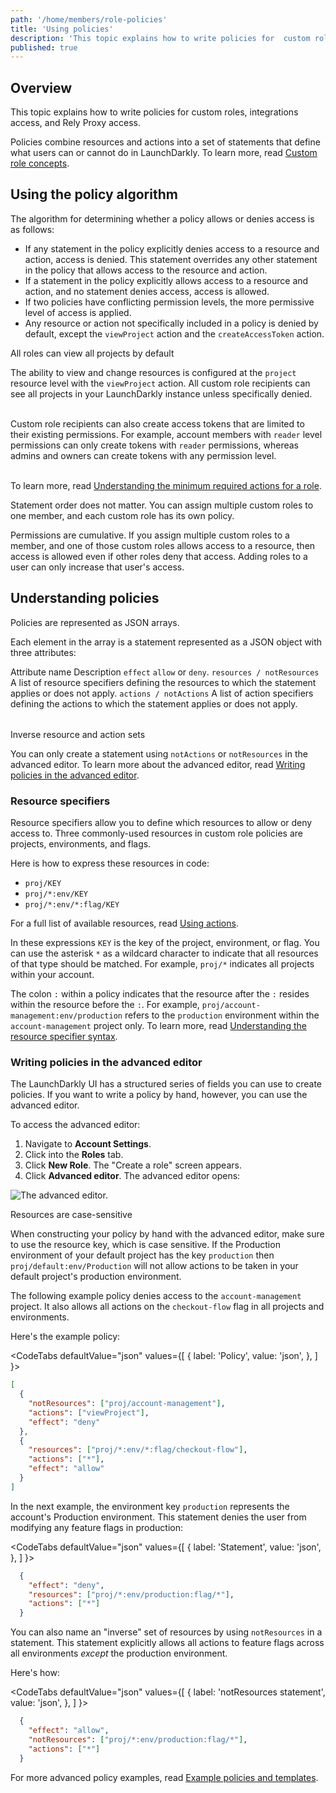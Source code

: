 ```yaml
---
path: '/home/members/role-policies'
title: 'Using policies'
description: 'This topic explains how to write policies for  custom roles, integrations access, and Rely Proxy access. Policies combine resources and actions into a set of statements that define what users can or cannot do in LaunchDarkly.'
published: true
---
```


## Overview

This topic explains how to write policies for  custom roles, integrations access, and Rely Proxy access.

Policies combine resources and actions into a set of statements that define what users can or cannot do in LaunchDarkly. To learn more, read [Custom role concepts](/home/members/role-concepts).

## Using the policy algorithm

The algorithm for determining whether a policy allows or denies access is as follows:

- If any statement in the policy explicitly denies access to a resource and action, access is denied. This statement overrides any other statement in the policy that allows access to the resource and action.
- If a statement in the policy explicitly allows access to a resource and action, and no statement denies access, access is allowed.
- If two policies have conflicting permission levels, the more permissive level of access is applied.
- Any resource or action not specifically included in a policy is denied by default, except the `viewProject` action and the `createAccessToken` action.

<Callout intent="info">
<CalloutTitle>All roles can view all projects by default</CalloutTitle>
<CalloutDescription>

The ability to view and change resources is configured at the `project` resource level with the `viewProject` action. All custom role recipients can see all projects in your LaunchDarkly instance unless specifically denied.<br/><br/>

Custom role recipients can also create access tokens that are limited to their existing permissions. For example, account members with `reader` level permissions can only create tokens with `reader` permissions, whereas admins and owners can create tokens with any permission level.<br/><br/>

To learn  more, read [Understanding the minimum required actions for a role](/home/members/role-concepts#understanding-the-minimum-required-actions-for-a-role).

</CalloutDescription>
</Callout>

Statement order does not matter. You can assign multiple custom roles to one member, and each custom role has its own policy.

Permissions are cumulative. If you assign multiple custom roles to a member, and one of those custom roles allows access to a resource, then access is allowed even if other roles deny that access. Adding roles to a user can only increase that user's access.

## Understanding policies

Policies are represented as JSON arrays.

Each element in the array is a statement represented as a JSON object with three attributes:

<Table>
  <TableHeader>
    <TableHeadCell>Attribute name</TableHeadCell>
    <TableHeadCell>Description</TableHeadCell>
  </TableHeader>
  <TableBody>
    <TableRow>
      <TableCell>
        <code>effect</code>
      </TableCell>
      <TableCell><code>allow</code> or <code>deny</code>.</TableCell>
    </TableRow>
    <TableRow>
      <TableCell>
        <code>resources / notResources</code>
      </TableCell>
      <TableCell>
        A list of resource specifiers defining the resources to which the statement applies or does not apply.
      </TableCell>
    </TableRow>
    <TableRow>
      <TableCell>
        <code>actions / notActions</code>
      </TableCell>
      <TableCell>
        A list of action specifiers defining the actions to which the statement applies or does not apply.
      </TableCell>
    </TableRow>
  </TableBody>
</Table>

<Callout intent="info">
<CalloutTitle>Inverse resource and action sets</CalloutTitle>
<CalloutDescription>

You can only create a statement using `notActions` or `notResources` in the advanced editor. To learn more about the advanced editor, read [Writing policies in the advanced editor](#writing-policies-in-the-advanced-editor).

</CalloutDescription>
</Callout>

### Resource specifiers

Resource specifiers allow you to define which resources to allow or deny access to. Three commonly-used resources in custom role policies are projects, environments, and flags.

Here is how to express these resources in code:

- `proj/KEY`
- `proj/*:env/KEY`
- `proj/*:env/*:flag/KEY`

For a full list of available resources, read [Using actions](/home/members/role-actions).

In these expressions `KEY` is the key of the project, environment, or flag. You can use the asterisk `*` as a wildcard character to indicate that all resources of that type should be matched. For example, `proj/*` indicates all projects within your account.

The colon `:` within a policy indicates that the resource after the `:` resides within the resource before the `:`. For example, `proj/account-management:env/production` refers to the `production` environment within the `account-management` project only. To learn more, read [Understanding the resource specifier syntax](/home/members/role-resources#understanding-the-resource-specifier-syntax).

### Writing policies in the advanced editor

The LaunchDarkly UI has a structured series of fields you can use to create policies. If you want to write a policy by hand, however, you can use the advanced editor.

To access the advanced editor:

1. Navigate to **Account Settings**.
2. Click into the **Roles** tab.
3. Click **New Role**. The "Create a role" screen appears.
4. Click **Advanced editor**. The advanced editor opens:

![The advanced editor.](settings-roles-advanced-editor.png)

<Callout intent="alert">
<CalloutTitle>Resources are case-sensitive</CalloutTitle>
<CalloutDescription>

When constructing your policy by hand with the advanced editor, make sure to use the resource key, which is case sensitive. If the Production environment of your default project has the key `production` then `proj/default:env/Production` will not allow actions to be taken in your default project's production environment.

</CalloutDescription>
</Callout>

The following example policy denies access to the `account-management` project. It also allows all actions on the `checkout-flow` flag in all projects and environments.

Here's the example policy:

<CodeTabs
  defaultValue="json"
  values={[
    { label: 'Policy', value: 'json', },
  ]
}>

<CodeTabItem value="json">

```json
[
  {
    "notResources": ["proj/account-management"],
    "actions": ["viewProject"],
    "effect": "deny"
  },
  {
    "resources": ["proj/*:env/*:flag/checkout-flow"],
    "actions": ["*"],
    "effect": "allow"
  }
]
```

</CodeTabItem>
</CodeTabs>

In the next example, the environment key `production` represents the account's Production environment. This statement denies the user from modifying any feature flags in production:

<CodeTabs
  defaultValue="json"
  values={[
    { label: 'Statement', value: 'json', },
  ]
}>

<CodeTabItem value="json">

```json
  {
    "effect": "deny",
    "resources": ["proj/*:env/production:flag/*"],
    "actions": ["*"]
  }
```

</CodeTabItem>
</CodeTabs>

You can also name an "inverse" set of resources by using `notResources` in a statement. This statement explicitly allows all actions to feature flags across all environments _except_ the production environment.

Here's how:

<CodeTabs
  defaultValue="json"
  values={[
    { label: 'notResources statement', value: 'json', },
  ]
}>

<CodeTabItem value="json">

```json
  {
    "effect": "allow",
    "notResources": ["proj/*:env/production:flag/*"],
    "actions": ["*"]
  }
```

</CodeTabItem>
</CodeTabs>

For more advanced policy examples, read [Example policies and templates](/home/members/example-policies).
